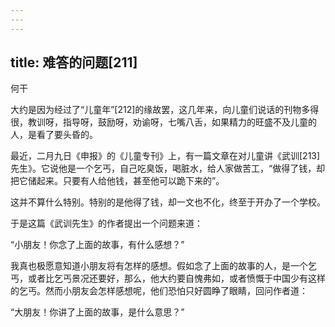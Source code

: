 ```yaml
---
---
---
```

title: 难答的问题[211]
---




何干

大约是因为经过了“儿童年”[212]的缘故罢，这几年来，向儿童们说话的刊物多得很，教训呀，指导呀，鼓励呀，劝谕呀，七嘴八舌，如果精力的旺盛不及儿童的人，是看了要头昏的。

最近，二月九日《申报》的《儿童专刊》上，有一篇文章在对儿童讲《武训[213]先生》。它说他是一个乞丐，自己吃臭饭，喝脏水，给人家做苦工，“做得了钱，却把它储起来。只要有人给他钱，甚至他可以跪下来的”。

这并不算什么特别。特别的是他得了钱，却一文也不化，终至于开办了一个学校。

于是这篇《武训先生》的作者提出一个问题来道：

“小朋友！你念了上面的故事，有什么感想？”

我真也极愿意知道小朋友将有怎样的感想。假如念了上面的故事的人，是一个乞丐，或者比乞丐景况还要好，那么，他大约要自愧弗如，或者愤慨于中国少有这样的乞丐。然而小朋友会怎样感想呢，他们恐怕只好圆睁了眼睛，回问作者道：

“大朋友！你讲了上面的故事，是什么意思？”